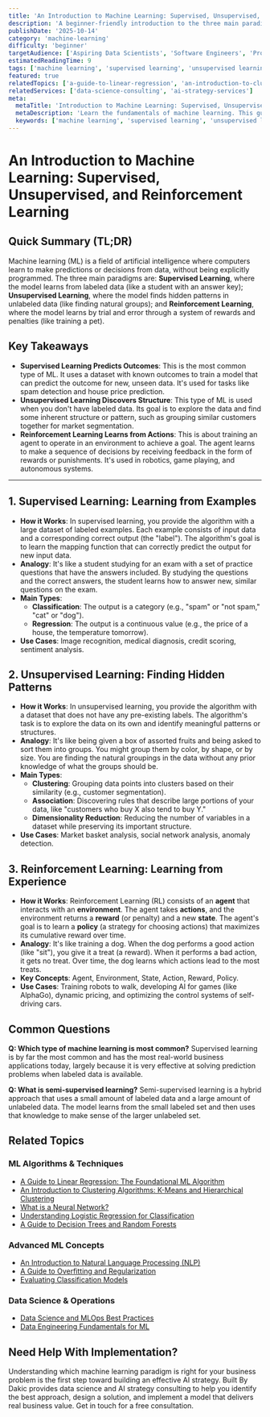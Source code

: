 ```yaml
---
title: 'An Introduction to Machine Learning: Supervised, Unsupervised, and Reinforcement Learning'
description: 'A beginner-friendly introduction to the three main paradigms of machine learning: Supervised Learning, Unsupervised Learning, and Reinforcement Learning.'
publishDate: '2025-10-14'
category: 'machine-learning'
difficulty: 'beginner'
targetAudience: ['Aspiring Data Scientists', 'Software Engineers', 'Product Managers']
estimatedReadingTime: 9
tags: ['machine learning', 'supervised learning', 'unsupervised learning', 'reinforcement learning']
featured: true
relatedTopics: ['a-guide-to-linear-regression', 'an-introduction-to-clustering-algorithms', 'what-is-a-neural-network', 'understanding-logistic-regression-for-classification', 'evaluating-classification-models', 'a-guide-to-decision-trees-and-random-forests', 'an-introduction-to-natural-language-processing-nlp', 'a-guide-to-overfitting-and-regularization', 'data-science-and-ml-ops-best-practices', 'data-engineering-fundamentals-for-ml']
relatedServices: ['data-science-consulting', 'ai-strategy-services']
meta:
  metaTitle: 'Introduction to Machine Learning: Supervised, Unsupervised & Reinforcement'
  metaDescription: 'Learn the fundamentals of machine learning. This guide explains the three main types—Supervised, Unsupervised, and Reinforcement Learning—with clear examples.'
  keywords: ['machine learning', 'supervised learning', 'unsupervised learning', 'reinforcement learning']
---
```


# An Introduction to Machine Learning: Supervised, Unsupervised, and Reinforcement Learning

## Quick Summary (TL;DR)

Machine learning (ML) is a field of artificial intelligence where computers learn to make predictions or decisions from data, without being explicitly programmed. The three main paradigms are: **Supervised Learning**, where the model learns from labeled data (like a student with an answer key); **Unsupervised Learning**, where the model finds hidden patterns in unlabeled data (like finding natural groups); and **Reinforcement Learning**, where the model learns by trial and error through a system of rewards and penalties (like training a pet).

## Key Takeaways

- **Supervised Learning Predicts Outcomes**: This is the most common type of ML. It uses a dataset with known outcomes to train a model that can predict the outcome for new, unseen data. It's used for tasks like spam detection and house price prediction.
- **Unsupervised Learning Discovers Structure**: This type of ML is used when you don't have labeled data. Its goal is to explore the data and find some inherent structure or pattern, such as grouping similar customers together for market segmentation.
- **Reinforcement Learning Learns from Actions**: This is about training an agent to operate in an environment to achieve a goal. The agent learns to make a sequence of decisions by receiving feedback in the form of rewards or punishments. It's used in robotics, game playing, and autonomous systems.

---

## 1. Supervised Learning: Learning from Examples

- **How it Works**: In supervised learning, you provide the algorithm with a large dataset of labeled examples. Each example consists of input data and a corresponding correct output (the "label"). The algorithm's goal is to learn the mapping function that can correctly predict the output for new input data.
- **Analogy**: It's like a student studying for an exam with a set of practice questions that have the answers included. By studying the questions and the correct answers, the student learns how to answer new, similar questions on the exam.
- **Main Types**:
  - **Classification**: The output is a category (e.g., "spam" or "not spam," "cat" or "dog").
  - **Regression**: The output is a continuous value (e.g., the price of a house, the temperature tomorrow).
- **Use Cases**: Image recognition, medical diagnosis, credit scoring, sentiment analysis.

## 2. Unsupervised Learning: Finding Hidden Patterns

- **How it Works**: In unsupervised learning, you provide the algorithm with a dataset that does not have any pre-existing labels. The algorithm's task is to explore the data on its own and identify meaningful patterns or structures.
- **Analogy**: It's like being given a box of assorted fruits and being asked to sort them into groups. You might group them by color, by shape, or by size. You are finding the natural groupings in the data without any prior knowledge of what the groups should be.
- **Main Types**:
  - **Clustering**: Grouping data points into clusters based on their similarity (e.g., customer segmentation).
  - **Association**: Discovering rules that describe large portions of your data, like "customers who buy X also tend to buy Y."
  - **Dimensionality Reduction**: Reducing the number of variables in a dataset while preserving its important structure.
- **Use Cases**: Market basket analysis, social network analysis, anomaly detection.

## 3. Reinforcement Learning: Learning from Experience

- **How it Works**: Reinforcement Learning (RL) consists of an **agent** that interacts with an **environment**. The agent takes **actions**, and the environment returns a **reward** (or penalty) and a new **state**. The agent's goal is to learn a **policy** (a strategy for choosing actions) that maximizes its cumulative reward over time.
- **Analogy**: It's like training a dog. When the dog performs a good action (like "sit"), you give it a treat (a reward). When it performs a bad action, it gets no treat. Over time, the dog learns which actions lead to the most treats.
- **Key Concepts**: Agent, Environment, State, Action, Reward, Policy.
- **Use Cases**: Training robots to walk, developing AI for games (like AlphaGo), dynamic pricing, and optimizing the control systems of self-driving cars.

## Common Questions

**Q: Which type of machine learning is most common?**
Supervised learning is by far the most common and has the most real-world business applications today, largely because it is very effective at solving prediction problems when labeled data is available.

**Q: What is semi-supervised learning?**
Semi-supervised learning is a hybrid approach that uses a small amount of labeled data and a large amount of unlabeled data. The model learns from the small labeled set and then uses that knowledge to make sense of the larger unlabeled set.

## Related Topics

### ML Algorithms & Techniques
- [A Guide to Linear Regression: The Foundational ML Algorithm](/topics/a-guide-to-linear-regression)
- [An Introduction to Clustering Algorithms: K-Means and Hierarchical Clustering](/topics/an-introduction-to-clustering-algorithms)
- [What is a Neural Network?](/topics/what-is-a-neural-network)
- [Understanding Logistic Regression for Classification](/topics/understanding-logistic-regression-for-classification)
- [A Guide to Decision Trees and Random Forests](/topics/a-guide-to-decision-trees-and-random-forests)

### Advanced ML Concepts
- [An Introduction to Natural Language Processing (NLP)](https://en.wikipedia.org/wiki/Natural_language_processing)
- [A Guide to Overfitting and Regularization](/topics/a-guide-to-overfitting-and-regularization)
- [Evaluating Classification Models](/topics/evaluating-classification-models)

### Data Science & Operations
- [Data Science and MLOps Best Practices](/topics/data-science-and-ml-ops-best-practices)
- [Data Engineering Fundamentals for ML](/topics/data-engineering-fundamentals-for-ml)

## Need Help With Implementation?

Understanding which machine learning paradigm is right for your business problem is the first step toward building an effective AI strategy. Built By Dakic provides data science and AI strategy consulting to help you identify the best approach, design a solution, and implement a model that delivers real business value. Get in touch for a free consultation.
